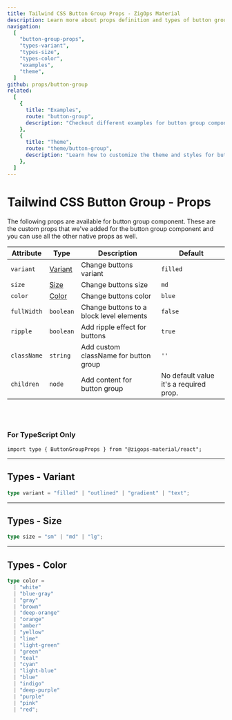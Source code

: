 ```yaml
---
title: Tailwind CSS Button Group Props - ZigOps Material
description: Learn more about props definition and types of button group component.
navigation:
  [
    "button-group-props",
    "types-variant",
    "types-size",
    "types-color",
    "examples",
    "theme",
  ]
github: props/button-group
related:
  [
    {
      title: "Examples",
      route: "button-group",
      description: "Checkout different examples for button group component.",
    },
    {
      title: "Theme",
      route: "theme/button-group",
      description: "Learn how to customize the theme and styles for button group component.",
    },
  ]
---
```


# Tailwind CSS Button Group - Props

<span id="button-group-props" className="scroll-mt-48" />
The following props are available for button group component. These are the custom
props that we've added for the button group component and you can use all the other
native props as well.

| Attribute   | Type                      | Description                              | Default                                |
| ----------- | ------------------------- | ---------------------------------------- | -------------------------------------- |
| `variant`   | [Variant](#types-variant) | Change buttons variant                   | <Code>filled</Code>                    |
| `size`      | [Size](#types-size)       | Change buttons size                      | <Code>md</Code>                        |
| `color`     | [Color](#types-color)     | Change buttons color                     | <Code>blue</Code>                      |
| `fullWidth` | <Code>boolean</Code>      | Change buttons to a block level elements | <Code>false</Code>                     |
| `ripple`    | <Code>boolean</Code>      | Add ripple effect for buttons            | <Code>true</Code>                      |
| `className` | <Code>string</Code>       | Add custom className for button group    | `''`                                   |
| `children`  | <Code>node</Code>         | Add content for button group             | No default value it's a required prop. |

<br />
<br />

### For TypeScript Only

```tsx
import type { ButtonGroupProps } from "@zigops-material/react";
```

---

## Types - Variant

<span id="types-variant" className="scroll-mt-48" />

```ts
type variant = "filled" | "outlined" | "gradient" | "text";
```

---

## Types - Size

<span id="types-size" className="scroll-mt-48" />

```ts
type size = "sm" | "md" | "lg";
```

---

## Types - Color

<span id="types-color" className="scroll-mt-48" />

```ts
type color =
  | "white"
  | "blue-gray"
  | "gray"
  | "brown"
  | "deep-orange"
  | "orange"
  | "amber"
  | "yellow"
  | "lime"
  | "light-green"
  | "green"
  | "teal"
  | "cyan"
  | "light-blue"
  | "blue"
  | "indigo"
  | "deep-purple"
  | "purple"
  | "pink"
  | "red";
```

<span id="examples" className="scroll-mt-48" />
<span id="theme" className="scroll-mt-48" />
